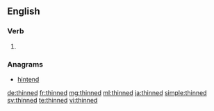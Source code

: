 ==English==

===Verb===
{{head|en|verb form}}

# {{en-past of|thin}}

===Anagrams===
* [[hintend#English|hintend]]

[[de:thinned]]
[[fr:thinned]]
[[mg:thinned]]
[[ml:thinned]]
[[ja:thinned]]
[[simple:thinned]]
[[sv:thinned]]
[[te:thinned]]
[[vi:thinned]]
